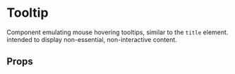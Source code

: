 
<Meta title="Guides|Tooltip" />

# Tooltip

Component emulating mouse hovering tooltips, similar to the `title` element. intended to display non-essential, non-interactive content.

## Props

<Props of={Tooltip} />
